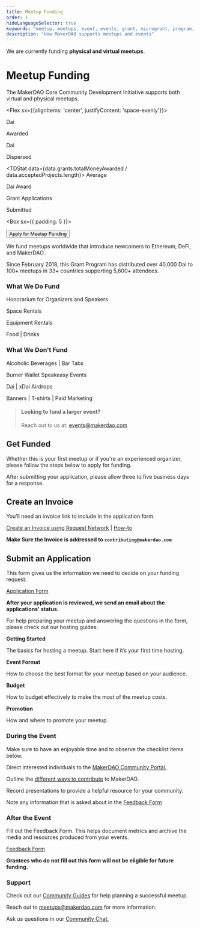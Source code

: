 ```yaml
---
title: Meetup Funding
order: 1
hideLanguageSelector: true
keywords: "meetup, meetups, event, events, grant, microgrant, program, help, local"
description: "How MakerDAO supports meetups and events"
---
```



<StatusBanner>


We are currently funding **physical and virtual meetups**.

</StatusBanner>


# Meetup Funding

The MakerDAO Core Community Development Initiative supports both virtual and physical meetups.

<Flex sx={{alignItems: 'center', justifyContent: 'space-evenly'}}>


<TDStat data={data.grants.totalMoneyAwarded}>
Dai


Awarded

</TDStat>


<TDStat data={data.grants.totalMoneyDispersed}>
Dai


Dispersed

</TDStat>


<TDStat data={data.grants.totalMoneyAwarded / data.acceptedProjects.length}>
Average


Dai Award

</TDStat>


<TDStat alt data={data.grants.applicationsSubmitted}>
Grant Applications


Submitted

</TDStat>
</Flex>


<Box sx={{ padding: 5 }}>


<Aligner center>


<Button to="https://airtable.com/shr4HOtcZ8o3VZmek">
  Apply for Meetup Funding
</Button>

</Aligner>


</Box>


We fund meetups worldwide that introduce newcomers to Ethereum, DeFi, and MakerDAO.

Since February 2018, this Grant Program has distributed over 40,000 Dai to 100+ meetups in 33+ countries supporting 5,600+ attendees.

<Tout>


<Box>


### What We Do Fund

<List>


Honorarium for Organizers and Speakers

Space Rentals

Equipment Rentals

Food | Drinks

</List>


</Box>


<Box>


### What We Don't Fund

<List>


Alcoholic Beverages | Bar Tabs

Burner Wallet Speakeasy Events

Dai | xDai Airdrops

Banners | T-shirts | Paid Marketing

</List>


</Box>


</Tout>


> #### **Looking to fund a larger event?**
>
> Reach out to us at: events@makerdao.com

## Get Funded

Whether this is your first meetup or if you're an experienced organizer, please follow the steps below to apply for funding.

After submitting your application, please allow three to five business days for a response.

<Process>


<Box>


## Create an Invoice

You’ll need an invoice link to include in the application form.

[Create an Invoice using Request Network](https://invoicing.request.network/) | [How-to](https://request.network/en/invoicing/getting-started/)

**Make Sure the Invoice is addressed to `contributing@makerdao.com`**

</Box>


<Box>


## Submit an Application

This form gives us the information we need to decide on your funding request.

[Application Form](https://airtable.com/shr4HOtcZ8o3VZmek)

**After your application is reviewed, we send an email about the applications' status.**

<Callout>


For help preparing your meetup and answering the questions in the form, please check out our hosting guides:

<List>


<Link to="/contribute/meetups/getting-started-guide">


**Getting Started**

The basics for hosting a meetup. Start here if it’s your first time hosting.

</Link>


<Link to="/contribute/meetups/event-formats-guide">


**Event Format**

How to choose the best format for your meetup based on your audience.

</Link>


<Link to="/contribute/meetups/budget-guide">


**Budget**

How to budget effectively to make the most of the meetup costs.

</Link>


<Link to="/contribute/meetups/promotion-guide">


**Promotion**

How and where to promote your meetup.

</Link>


</List>


</Callout>


</Box>


<Box>


### During the Event

Make sure to have an enjoyable time and to observe the checklist items below.

<Checklist>


Direct interested individuals to the [MakerDAO Community Portal.](/en/)

Outline the [different ways to contribute](/en/contribute/) to MakerDAO.

Record presentations to provide a helpful resource for your community.

Note any information that is asked about in the [Feedback Form](https://airtable.com/shr6Icuj6tOy0k55l)

</Checklist>


</Box>


<Box>


### After the Event

Fill out the Feedback Form. This helps document metrics and archive the media and resources produced from your events.

[Feedback Form](https://airtable.com/shr6Icuj6tOy0k55l)

**Grantees who do not fill out this form will not be eligible for future funding.**

</Box>


</Process>


### Support

<List>


Check out our [Community Guides](https://community-development.makerdao.com/en/contribute/meetups) for help planning a successful meetup.

Reach out to meetups@makerdao.com for more information.

Ask us questions in our [Community Chat.](https://chat.makerdao.com/channel/community-development)

</List>

